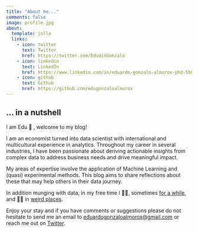 ```yaml
---
title: "About me..."
comments: false
image: profile.jpg
about:
  template: jolla
  links:
    - icon: twitter
      text: Twitter
      href: https://twitter.com/EdudinGonzalo
    - icon: linkedin
      text: LinkedIn
      href: https://www.linkedin.com/in/eduardo-gonzalo-almorox-phd-5b8b4955/
    - icon: github
      text: Github
      href: https://github.com/edugonzaloalmorox
---
```


## ... in a nutshell

I am Edu 👋 , welcome to my blog!

I am an economist turned into data scientist with international and multicultural experience in analytics. Throughout my career in several industries, I have been passionate about deriving actionable insights from complex data to address business needs and drive meaningful impact.

My areas of expertise involve the application of Machine Learning and (quasi) experimental methods. This blog aims to share reflections about these that may help others in their data journey.

In addition munging with data, in my free time I 🚴‍♂️, sometimes [for a while](https://www.northcape-tarifa.com/2022-tracking/), and 🏃‍♂️ in [weird places](http://www.saharamarathon.org/en/races/results-2015/).

Enjoy your stay and if you have comments or suggestions please do not hesitate to send me an email to [eduardogonzaloalmorox\@gmail.com](https://edugonzalmo.netlify.app/page/about/eduardogonzaloalmorox@gmail.com) or reach me out on [Twitter](https://twitter.com/EdudinGonzalo).
